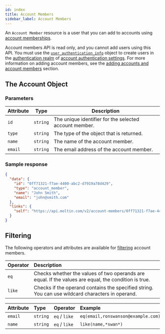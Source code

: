 ```yaml
---
id: index
title: Account Members
sidebar_label: Account Members
---
```


An `Account Member` resource is a user that you can add to accounts using [account memberships](../account-memberships/index.md).

Account members API is read only, and you cannot add users using this API. You must use the [`user_authentication_info`](../../../single-sign-on/user-authentication-info/index.md) object to create users in the [authentication realm](../../../single-sign-on/authentication-realms/index.md) of [account authentication settings](../../../advanced/settings/account-authentication-settings/index.md). For more information on adding account members, see the [adding accounts and account members](../../../../developer/how-to/add-account-and-member.md) section.

## The Account Object

### Parameters

| Attribute | Type | Description |
| --- |--- | --- |
| `id` | `string` | The unique identifier for the selected account member. |
| `type` | `string` | The type of the object that is returned. |
| `name` | `string` | The name of the account member. |
| `email` | `string` | The email address of the account member. |

### Sample response

```json
{
  "data": {
    "id": "0ff71321-f7ae-4400-abc2-d7919a78d429",
    "type": "account_member",
    "name": "John Smith",
    "email": "john@smith.com"
  },
  "links": {
    "self": "https://api.moltin.com/v2/account-members/0ff71321-f7ae-4400-abc2-d7919a78d429"
  }
}
```

## Filtering

The following operators and attributes are available for [filtering](../../../basics/filtering.md) account members.

| Operator | Description |
| :--- | :--- |
| `eq` | Checks whether the values of two operands are equal. If the values are equal, the condition is true. |
| `like` | Checks if the operand contains the specified string. You can use wildcard characters in operand. |


| Attribute | Type | Operator | Example |
| :--- | :--- | :--- | :--- |
| `email` | `string` | `eq` / `like` | `eq(email,ronswanson@example.com)` |
| `name` | `string` | `eq` / `like` | `like(name,*swan*)` |
